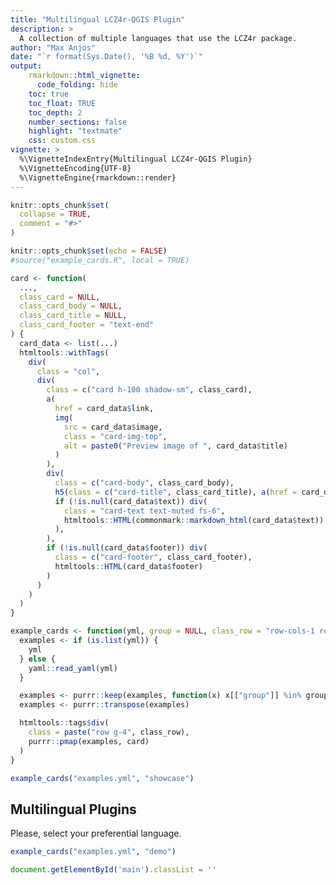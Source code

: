 ```yaml
---
title: "Multilingual LCZ4r-QGIS Plugin"
description: >
  A collection of multiple languages that use the LCZ4r package.
author: "Max Anjos"
date: "`r format(Sys.Date(), '%B %d, %Y')`"
output:
    rmarkdown::html_vignette:
      code_folding: hide
    toc: true
    toc_float: TRUE
    toc_depth: 2
    number_sections: false
    highlight: "textmate"
    css: custom.css
vignette: >
  %\VignetteIndexEntry{Multilingual LCZ4r-QGIS Plugin}
  %\VignetteEncoding{UTF-8}
  %\VignetteEngine{rmarkdown::render}
---
```


```r
knitr::opts_chunk$set(
  collapse = TRUE,
  comment = "#>"
)
```

```r
knitr::opts_chunk$set(echo = FALSE)
#source("example_cards.R", local = TRUE)

card <- function(
  ...,
  class_card = NULL,
  class_card_body = NULL,
  class_card_title = NULL,
  class_card_footer = "text-end"
) {
  card_data <- list(...)
  htmltools::withTags(
    div(
      class = "col",
      div(
        class = c("card h-100 shadow-sm", class_card),
        a(
          href = card_data$link,
          img(
            src = card_data$image,
            class = "card-img-top",
            alt = paste0("Preview image of ", card_data$title)
          )
        ),
        div(
          class = c("card-body", class_card_body),
          h5(class = c("card-title", class_card_title), a(href = card_data$link, card_data$title)),
          if (!is.null(card_data$text)) div(
            class = "card-text text-muted fs-6",
            htmltools::HTML(commonmark::markdown_html(card_data$text))
          ),
        ),
        if (!is.null(card_data$footer)) div(
          class = c("card-footer", class_card_footer),
          htmltools::HTML(card_data$footer)
        )
      )
    )
  )
}

example_cards <- function(yml, group = NULL, class_row = "row-cols-1 row-cols-md-2 row-cols-lg-3") {
  examples <- if (is.list(yml)) {
    yml
  } else {
    yaml::read_yaml(yml)
  }

  examples <- purrr::keep(examples, function(x) x[["group"]] %in% group)
  examples <- purrr::transpose(examples)

  htmltools::tags$div(
    class = paste("row g-4", class_row),
    purrr::pmap(examples, card)
  )
}

```

```r
example_cards("examples.yml", "showcase")
```


## Multilingual Plugins

Please, select your preferential language.

```r
example_cards("examples.yml", "demo")
```


```js
document.getElementById('main').classList = ''
```
